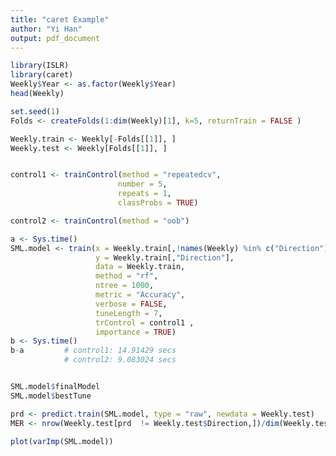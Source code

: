 ```yaml
---
title: "caret Example"
author: "Yi Han"
output: pdf_document
---
```


```r
library(ISLR)
library(caret)
Weekly$Year <- as.factor(Weekly$Year)
head(Weekly)

set.seed(1)
Folds <- createFolds(1:dim(Weekly)[1], k=5, returnTrain = FALSE )

Weekly.train <- Weekly[-Folds[[1]], ]
Weekly.test <- Weekly[Folds[[1]], ]


control1 <- trainControl(method = "repeatedcv",
                        number = 5,
                        repeats = 1,
                        classProbs = TRUE)

control2 <- trainControl(method = "oob")

a <- Sys.time()                        
SML.model <- train(x = Weekly.train[,!names(Weekly) %in% c("Direction")],
                   y = Weekly.train[,"Direction"],
                   data = Weekly.train,
                   method = "rf",
                   ntree = 1000,
                   metric = "Accuracy",
                   verbose = FALSE,
                   tuneLength = 7,
                   trControl = control1 ,
                   importance = TRUE)
b <- Sys.time()  
b-a         # control1: 14.91429 secs     
            # control2: 9.083024 secs   


SML.model$finalModel
SML.model$bestTune

prd <- predict.train(SML.model, type = "raw", newdata = Weekly.test)
MER <- nrow(Weekly.test[prd  != Weekly.test$Direction,])/dim(Weekly.test)[1]; MER
                  
plot(varImp(SML.model))            
                   
                     

```

